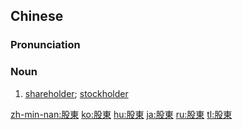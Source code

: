 {{also|股东}}
==Chinese==
{{zh-forms|s=股东}}

===Pronunciation===
{{zh-pron
|m=gǔdōng
|c=gu2 dung1
|mn=kó͘-tong
|cat=n
}}

===Noun===
{{zh-noun}}

# [[shareholder]]; [[stockholder]]

{{zh-cat|Advanced}}

[[zh-min-nan:股東]]
[[ko:股東]]
[[hu:股東]]
[[ja:股東]]
[[ru:股東]]
[[tl:股東]]